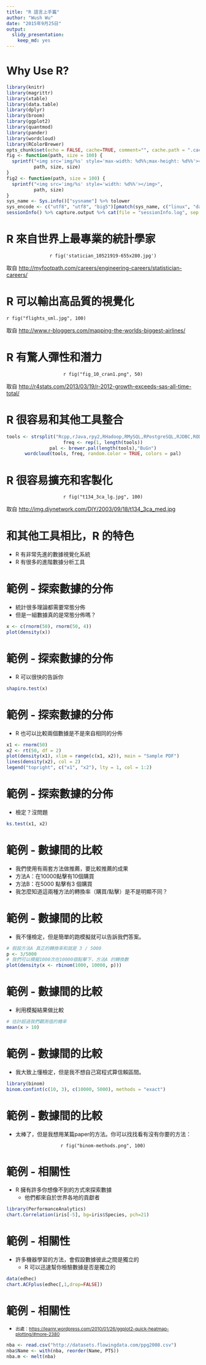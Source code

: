 ```yaml
---
title: "R 語言上手篇"
author: "Wush Wu"
date: "2015年9月25日"
output: 
  slidy_presentation: 
    keep_md: yes
---
```


# Why Use R?
```r
library(knitr)
library(magrittr)
library(xtable)
library(data.table)
library(dplyr)
library(broom)
library(ggplot2)
library(quantmod)
library(pander)
library(wordcloud)
library(RColorBrewer)
opts_chunk$set(echo = FALSE, cache=TRUE, comment="", cache.path = ".cache-EDA/")
fig <- function(path, size = 100) {
  sprintf("<img src='img/%s' style='max-width: %d%%;max-height: %d%%'></img>", 
          path, size, size)
}
fig2 <- function(path, size = 100) {
  sprintf("<img src='img/%s' style='width: %d%%'></img>", 
          path, size)
}
sys_name <- Sys.info()["sysname"] %>% tolower
sys_encode <- c("utf8", "utf8", "big5")[pmatch(sys_name, c("linux", "darwin", "windows"))]
sessionInfo() %>% capture.output %>% cat(file = "sessionInfo.log", sep = "\n")
```

# R 來自世界上最專業的統計學家 {.smaller}

<center>`r fig('statician_10521919-655x280.jpg')`</center>

取自 <http://myfootpath.com/careers/engineering-careers/statistician-careers/>


# R 可以輸出高品質的視覺化 {.smaller}

`r fig("flights_sml.jpg", 100)`

取自 <http://www.r-bloggers.com/mapping-the-worlds-biggest-airlines/>


# R 有驚人彈性和潛力 {.smaller}

<center>`r fig("fig_10_cran1.png", 50)`</center>

取自 <http://r4stats.com/2013/03/19/r-2012-growth-exceeds-sas-all-time-total/>


# R 很容易和其他工具整合 {.smaller}

<center>
```r
tools <- strsplit("Rcpp,rJava,rpy2,RHadoop,RMySQL,RPostgreSQL,RJDBC,RODBC,ROpenOffice,rredis,rmongodb,RSelenium", ",")[[1]]
freq <- rep(1, length(tools))
pal <- brewer.pal(length(tools),"BuGn")
wordcloud(tools, freq, random.color = TRUE, colors = pal)
```
</center>

# R 很容易擴充和客製化 {.smaller}

<center>`r fig("t134_3ca_lg.jpg", 100)`</center>
取自 <http://img.diynetwork.com/DIY/2003/09/18/t134_3ca_med.jpg>

# 和其他工具相比，R 的特色

- R 有非常先進的數據視覺化系統
- R 有很多的進階數據分析工具

# 範例 - 探索數據的分佈

- 統計很多理論都需要常態分佈
- 但是一組數據真的是常態分佈嗎？

```r
x <- c(rnorm(50), rnorm(50, 4))
plot(density(x))
```

# 範例 - 探索數據的分佈

- R 可以很快的告訴你

```r
shapiro.test(x)
```

# 範例 - 探索數據的分佈

- R 也可以比較兩個數據是不是來自相同的分佈

```r
x1 <- rnorm(50)
x2 <- rt(50, df = 2)
plot(density(x1), xlim = range(c(x1, x2)), main = "Sample PDF")
lines(density(x2), col = 2)
legend("topright", c("x1", "x2"), lty = 1, col = 1:2)
```

# 範例 - 探索數據的分佈

- 檢定？沒問題

```r
ks.test(x1, x2)
```

# 範例 - 數據間的比較

- 我們使用有兩套方法做推薦，要比較推薦的成果
- 方法A：在10000點擊有10個購買
- 方法B：在5000 點擊有3 個購買
- 我怎麼知道這兩種方法的轉換率（購買/點擊）是不是明顯不同？

# 範例 - 數據間的比較

- 我不懂檢定，但是簡單的跑模擬就可以告訴我們答案。

```r
# 假設方法A 真正的轉換率和就是 3 / 5000
p <- 3/5000
# 我們可以模擬1000次在10000個點擊下，方法A 的轉換數
plot(density(x <- rbinom(1000, 10000, p)))
```

# 範例 - 數據間的比較

- 利用模擬結果做比較

```r
# 估計超過我們觀測值的機率
mean(x > 10)
```

# 範例 - 數據間的比較

- 我大致上懂檢定，但是我不想自己寫程式算信賴區間。

```r
library(binom)
binom.confint(c(10, 3), c(10000, 5000), methods = "exact")
```

# 範例 - 數據間的比較

- 太棒了，但是我想用某篇paper的方法。你可以找找看有沒有你要的方法：

<center>`r fig("binom-methods.png", 100)`</center>

# 範例 - 相關性

- R 擁有許多你想像不到的方式來探索數據
    - 他們都來自於世界各地的貢獻者

```r
library(PerformanceAnalytics)
chart.Correlation(iris[-5], bg=iris$Species, pch=21)
```

# 範例 - 相關性

- 許多機器學習的方法，會假設數據彼此之間是獨立的
    - R 可以迅速幫你檢驗數據是否是獨立的

```r
data(edhec)
chart.ACFplus(edhec[,1,drop=FALSE])
```

# 範例 - 相關性

- <small>出處：<https://learnr.wordpress.com/2010/01/26/ggplot2-quick-heatmap-plotting/#more-2380></small>

```r
nba <- read.csv("http://datasets.flowingdata.com/ppg2008.csv")
nba$Name <- with(nba, reorder(Name, PTS))
nba.m <- melt(nba)
```


